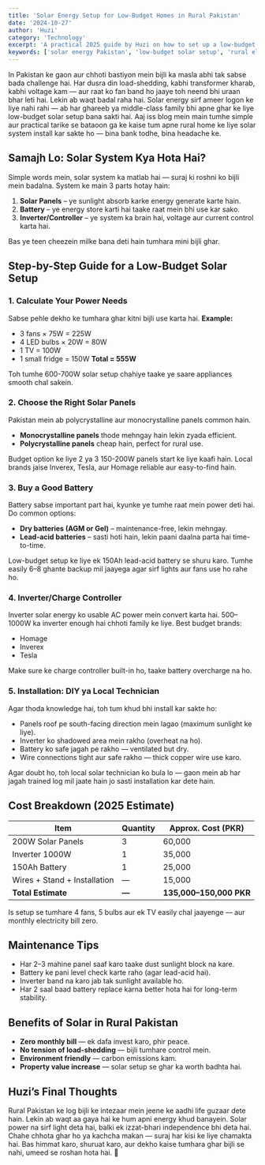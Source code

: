 ```yaml
---
title: 'Solar Energy Setup for Low-Budget Homes in Rural Pakistan'
date: '2024-10-27'
author: 'Huzi'
category: 'Technology'
excerpt: 'A practical 2025 guide by Huzi on how to set up a low-budget solar energy system for homes in rural Pakistan to combat load-shedding, with cost estimates and maintenance tips.'
keywords: ['solar energy Pakistan', 'low-budget solar setup', 'rural electrification', 'solar panel price Pakistan', 'inverter battery']
---
```


In Pakistan ke gaon aur chhoti bastiyon mein bijli ka masla abhi tak sabse bada challenge hai. Har dusra din load-shedding, kabhi transformer kharab, kabhi voltage kam — aur raat ko fan band ho jaaye toh neend bhi uraan bhar leti hai. Lekin ab waqt badal raha hai. Solar energy sirf ameer logon ke liye nahi rahi — ab har ghareeb ya middle-class family bhi apne ghar ke liye low-budget solar setup bana sakti hai. Aaj iss blog mein main tumhe simple aur practical tarike se bataoon ga ke kaise tum apne rural home ke liye solar system install kar sakte ho — bina bank todhe, bina headache ke.

## Samajh Lo: Solar System Kya Hota Hai?

Simple words mein, solar system ka matlab hai — suraj ki roshni ko bijli mein badalna.
System ke main 3 parts hotay hain:

1.  **Solar Panels** – ye sunlight absorb karke energy generate karte hain.
2.  **Battery** – ye energy store karti hai taake raat mein bhi use kar sako.
3.  **Inverter/Controller** – ye system ka brain hai, voltage aur current control karta hai.

Bas ye teen cheezein milke bana deti hain tumhara mini bijli ghar.

## Step-by-Step Guide for a Low-Budget Solar Setup

### 1. Calculate Your Power Needs

Sabse pehle dekho ke tumhara ghar kitni bijli use karta hai.
**Example:**
*   3 fans × 75W = 225W
*   4 LED bulbs × 20W = 80W
*   1 TV = 100W
*   1 small fridge = 150W
**Total = 555W**

Toh tumhe 600-700W solar setup chahiye taake ye saare appliances smooth chal sakein.

### 2. Choose the Right Solar Panels

Pakistan mein ab polycrystalline aur monocrystalline panels common hain.

*   **Monocrystalline panels** thode mehngay hain lekin zyada efficient.
*   **Polycrystalline panels** cheap hain, perfect for rural use.

Budget option ke liye 2 ya 3 150-200W panels start ke liye kaafi hain.
Local brands jaise Inverex, Tesla, aur Homage reliable aur easy-to-find hain.

### 3. Buy a Good Battery

Battery sabse important part hai, kyunke ye tumhe raat mein power deti hai.
Do common options:

*   **Dry batteries (AGM or Gel)** – maintenance-free, lekin mehngay.
*   **Lead-acid batteries** – sasti hoti hain, lekin paani daalna parta hai time-to-time.

Low-budget setup ke liye ek 150Ah lead-acid battery se shuru karo.
Tumhe easily 6–8 ghante backup mil jaayega agar sirf lights aur fans use ho rahe ho.

### 4. Inverter/Charge Controller

Inverter solar energy ko usable AC power mein convert karta hai.
500–1000W ka inverter enough hai chhoti family ke liye.
Best budget brands:

*   Homage
*   Inverex
*   Tesla

Make sure ke charge controller built-in ho, taake battery overcharge na ho.

### 5. Installation: DIY ya Local Technician

Agar thoda knowledge hai, toh tum khud bhi install kar sakte ho:

*   Panels roof pe south-facing direction mein lagao (maximum sunlight ke liye).
*   Inverter ko shadowed area mein rakho (overheat na ho).
*   Battery ko safe jagah pe rakho — ventilated but dry.
*   Wire connections tight aur safe rakho — thick copper wire use karo.

Agar doubt ho, toh local solar technician ko bula lo — gaon mein ab har jagah trained log mil jaate hain jo sasti installation kar dete hain.

## Cost Breakdown (2025 Estimate)

| Item                      | Quantity | Approx. Cost (PKR)      |
| ------------------------- | -------- | ----------------------- |
| 200W Solar Panels         | 3        | 60,000                  |
| Inverter 1000W            | 1        | 35,000                  |
| 150Ah Battery             | 1        | 25,000                  |
| Wires + Stand + Installation | —        | 15,000                  |
| **Total Estimate**        | **—**    | **135,000–150,000 PKR** |

Is setup se tumhare 4 fans, 5 bulbs aur ek TV easily chal jaayenge — aur monthly electricity bill zero.

## Maintenance Tips

*   Har 2–3 mahine panel saaf karo taake dust sunlight block na kare.
*   Battery ke pani level check karte raho (agar lead-acid hai).
*   Inverter band na karo jab tak sunlight available ho.
*   Har 2 saal baad battery replace karna better hota hai for long-term stability.

## Benefits of Solar in Rural Pakistan

*   **Zero monthly bill** — ek dafa invest karo, phir peace.
*   **No tension of load-shedding** — bijli tumhare control mein.
*   **Environment friendly** — carbon emissions kam.
*   **Property value increase** — solar setup se ghar ka worth badhta hai.

## Huzi’s Final Thoughts

Rural Pakistan ke log bijli ke intezaar mein jeene ke aadhi life guzaar dete hain.
Lekin ab waqt aa gaya hai ke hum apni energy khud banayein.
Solar power na sirf light deta hai, balki ek izzat-bhari independence bhi deta hai.
Chahe chhota ghar ho ya kachcha makan — suraj har kisi ke liye chamakta hai.
Bas himmat karo, shuruat karo, aur dekho kaise tumhara ghar bijli se nahi, umeed se roshan hota hai. 🌅
